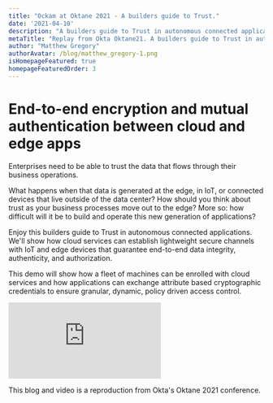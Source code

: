 ```yaml
---
title: "Ockam at Oktane 2021 - A builders guide to Trust."
date: '2021-04-10'
description: "A builders guide to Trust in autonomous connected applications."
metaTitle: "Replay from Okta Oktane21. A builders guide to Trust in autonomous connected applications. We'll show how cloud services can establish lightweight secure channels with IoT and edge devices that guarantee end-to-end data integrity, authenticity, and authorization."
author: "Matthew Gregory"
authorAvatar: /blog/matthew_gregory-1.png
isHomepageFeatured: true
homepageFeaturedOrder: 3
---
```


# End-to-end encryption and mutual authentication between cloud and edge apps

Enterprises need to be able to trust the data that flows through their business operations.

What happens when that data is generated at the edge, in IoT, or connected devices that live outside of the data center? How should you think about trust as your business processes move out to the edge? More so: how difficult will it be to build and operate this new generation of applications?

Enjoy this builders guide to Trust in autonomous connected applications. We'll show how cloud services can establish lightweight secure channels with IoT and edge devices that guarantee end-to-end data integrity, authenticity, and authorization.

This demo will show how a fleet of machines can be enrolled with cloud services and how applications can exchange attribute based cryptographic credentials to ensure granular, dynamic, policy driven access control.




<AspectRatio maxW="100%" ratio={16/9}>
    <iframe  src="https://www.youtube.com/embed/9VIjGd_uA68" frameborder="0" allow="accelerometer; autoplay; clipboard-write; encrypted-media; gyroscope; picture-in-picture" allowFullScreen></iframe>
</AspectRatio>


This blog and video is a reproduction from Okta's Oktane 2021 conference.
